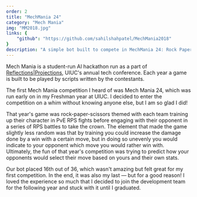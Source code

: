 ```yaml
---
order: 2
title: "MechMania 24"
category: "Mech Mania"
img: "MM2018.jpg"
links: {
    "github": "https://github.com/sahilshahpatel/MechMania2018"
}
description: "A simple bot built to compete in MechMania 24: Rock Paper Scissors. Uses manually set weights and biases to choose a strategy."
---
```


Mech Mania is a student-run AI hackathon run as a part of [Reflections|Projections](https://reflectionsprojections.org), UIUC's annual tech conference. Each year a game is built to be played by scripts written by the contestants.

The first Mech Mania competition I heard of was Mech Mania 24, which was run early on in my Freshman year at UIUC. I decided to enter the competition on a whim without knowing anyone else, but I am so glad I did!

That year's game was rock-paper-scissors themed with each team training up their character in PvE RPS fights before engaging with their opponent in a series of RPS battles to take the crown. The element that made the game slightly less random was that by training you could increase the damage done by a win with a certain move, but in doing so unevenly you would indicate to your opponent which move you would rather win with. Ultimately, the fun of that year's competition was trying to predict how your opponents would select their move based on yours and their own stats.

Our bot placed 16th out of 36, which wasn't amazing but felt great for my first competition. In the end, it was also my last &mdash; but for a good reason! I loved the experience so much that I decided to join the development team for the following year and stuck with it until I graduated.
